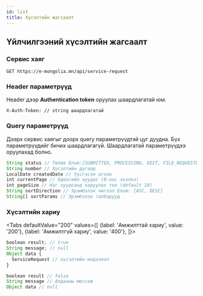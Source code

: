 ```yaml
---
id: list
title: Хүсэлтийн жагсаалт
---
```



## Үйлчилгээний хүсэлтийн жагсаалт

### Сервис хаяг

```text
GET https://e-mongolia.mn/api/service-request
```

### Header параметрүүд

Header дээр **Authentication token** оруулах шаардлагатай юм.

```text
X-Auth-Token: // string шаардлагатай
```

### Query параметрүүд

Дээрх сервис хаягыг доорх query параметрүүдтэй цуг дуудна. Бүх параметрүүдийг бичих шаардлагагүй. Шаардлагатай параметрүүдээ оруулахад болно.

```js
String status // Төлөв Enum:[SUBMITTED, PROCESSING, EDIT, FILE_REQUESTED, PRINTING, COMPLETED, PRINTED, REJECTED, EXPIRED, GRANTED]
String number // Хүсэлтийн дугаар
LocalDate createdDate // Үүсгэсэн огноо
int currentPage // Одоогийн хуудас (0-оос эхэлнэ)
int pageSize // Нэг хуудсанд харуулах тоо (default 10)
String sortDirection // Эрэмбэлэх чиглэл Enum: [ASC, DESC]
String[] sortParams // Эрэмбэлэх талбарууд
```

### Хүсэлтийн хариу

<Tabs
  defaultValue="200"
  values={[
    {label: 'Амжилттай хариу', value: '200'},
    {label: 'Амжилтгүй хариу', value: '400'},
  ]}>
<TabItem value="200">

```js
boolean result; // true
String message; // null
Object data {
  ServiceRequest // хүсэлтийн мэдээлэл
}
```

</TabItem>
<TabItem value="400">

```js
boolean result // false
String message // Алдааны мессеж
Object data // null
```

</TabItem>
</Tabs>
